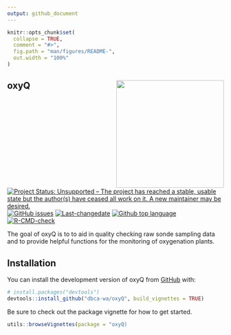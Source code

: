 ```yaml
---
output: github_document
---
```


<!-- README.md is generated from README.Rmd. Please edit that file -->

```r
knitr::opts_chunk$set(
  collapse = TRUE,
  comment = "#>",
  fig.path = "man/figures/README-",
  out.width = "100%"
)
```

## oxyQ <img src='man/figures/logo.png' align="right" height="250" />


<!-- badges: start -->
[![Project Status: Unsupported – The project has reached a stable, usable state but the author(s) have ceased all work on it. A new maintainer may be desired.](https://www.repostatus.org/badges/latest/unsupported.svg)](https://www.repostatus.org/#unsupported)
[![GitHub issues](https://img.shields.io/github/issues/dbca-wa/oxyQ.svg?style=popout)](https://github.com/dbca-wa/oxyQ/issues/)
[![Last-changedate](https://img.shields.io/github/last-commit/dbca-wa/oxyQ.svg)](https://github.com/dbca-wa/oxyQ/commits/master)
[![Github top language](https://img.shields.io/github/languages/top/dbca-wa/oxyQ.svg)](https://github.com/dbca-wa/oxyQ/)
[![R-CMD-check](https://github.com/dbca-wa/oxyQ/workflows/R-CMD-check/badge.svg)](https://github.com/dbca-wa/oxyQ/actions)
<!-- badges: end -->




The goal of oxyQ is to to aid in quality checking raw sonde sampling data and 
to provide helpful functions for the monitoring of oxygenation plants.


## Installation

You can install the development version of oxyQ from [GitHub](https://github.com/dbca-wa) with:

``` r
# install.packages("devtools")
devtools::install_github("dbca-wa/oxyQ", build_vignettes = TRUE)
```

Be sure to check out the package vignette for how to get started.

```r
utils::browseVignettes(package = "oxyQ)
```
